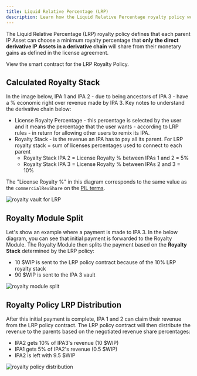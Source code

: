 ```yaml
---
title: Liquid Relative Percentage (LRP)
description: Learn how the Liquid Relative Percentage royalty policy works.
---
```


The Liquid Relative Percentage (LRP) royalty policy defines that each parent IP Asset can choose a minimum royalty percentage that **only the direct derivative IP Assets in a derivative chain** will share from their monetary gains as defined in the license agreement.

<CardGroup cols={1}>
  <Card
    title="RoyaltyPolicyLRP.sol"
    href="https://github.com/storyprotocol/protocol-core-v1/blob/main/contracts/modules/royalty/policies/LRP/RoyaltyPolicyLRP.sol"
    icon="scroll"
    color="#ccb092"
  >
    View the smart contract for the LRP Royalty Policy.
  </Card>
</CardGroup>

## Calculated Royalty Stack

In the image below, IPA 1 and IPA 2 - due to being ancestors of IPA 3 - have a % economic right over revenue made by IPA 3. Key notes to understand the derivative chain below:

- License Royalty Percentage - this percentage is selected by the user and it means the percentage that the user wants - according to LRP rules - in return for allowing other users to remix its IPA.
- Royalty Stack - is the revenue an IPA has to pay all its parent. For LRP royalty stack = sum of licenses percentages used to connect to each parent
  - Royalty Stack IPA 2 = License Royalty % between IPAs 1 and 2 = 5%
  - Royalty Stack IPA 3 = License Royalty % between IPAs 2 and 3 = 10%

<Note>

The "License Royalty %" in this diagram corresponds to the same value as the `commercialRevShare` on the [PIL terms](/concepts/programmable-ip-license/pil-terms).

</Note>

<Frame>
  <img
    src="/images/concepts/royalty-module/ip-royalty-vault-lrp.png"
    alt="royalty vault for LRP"
  />
</Frame>

## Royalty Module Split

Let's show an example where a payment is made to IPA 3. In the below diagram, you can see that initial payment is forwarded to the Royalty Module. The Royalty Module then splits the payment based on the **Royalty Stack** determined by the LRP policy:

- 10 \$WIP is sent to the LRP policy contract because of the 10% LRP royalty stack
- 90 \$WIP is sent to the IPA 3 vault

<Frame>
  <img
    src="/images/concepts/royalty-module/royalty-module-split-lrp.png"
    alt="royalty module split"
  />
</Frame>

## Royalty Policy LRP Distribution

After this initial payment is complete, IPA 1 and 2 can claim their revenue from the LRP policy contract. The LRP policy contract will then distribute the revenue to the parents based on the negotiated revenue share percentages:

- IPA2 gets 10% of IPA3's revenue (10 \$WIP)
- IPA1 gets 5% of IPA2's revenue (0.5 \$WIP)
- IPA2 is left with 9.5 \$WIP

<Frame>
  <img
    src="/images/concepts/royalty-module/royalty-policy-distribution-lrp.png"
    alt="royalty policy distribution"
  />
</Frame>
